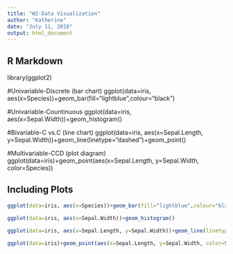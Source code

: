 ```yaml
---
title: "W2-Data Visualization"
author: "Katherine"
date: "July 11, 2018"
output: html_document
---
```



## R Markdown

library(ggplot2)

#Univariable-Discrete (bar chart)
ggplot(data=iris, aes(x=Species))+geom_bar(fill="lightblue",colour="black")

#Univariable-Countinuous
ggplot(data=iris, aes(x=Sepal.Width))+geom_histogram()

#Bivariable-C vs.C (line chart)
ggplot(data=iris, aes(x=Sepal.Length, y=Sepal.Width))+geom_line(linetype="dashed")+geom_point()


#Multivariable-CCD (plot diagram)
ggplot(data=iris)+geom_point(aes(x=Sepal.Length, y=Sepal.Width, color=Species))




## Including Plots

```r
ggplot(data=iris, aes(x=Species))+geom_bar(fill="lightblue",colour="black")

ggplot(data=iris, aes(x=Sepal.Width))+geom_histogram()

ggplot(data=iris, aes(x=Sepal.Length, y=Sepal.Width))+geom_line(linetype="dashed")+geom_point()

ggplot(data=iris)+geom_point(aes(x=Sepal.Length, y=Sepal.Width, color=Species))
```



